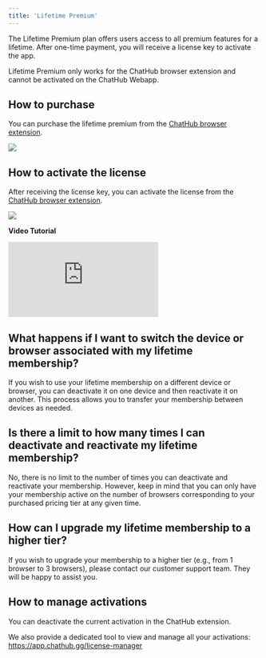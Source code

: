 ```yaml
---
title: 'Lifetime Premium'
---
```


The Lifetime Premium plan offers users access to all premium features for a lifetime. After one-time payment, you will receive a license key to activate the app.

<Warning>Lifetime Premium only works for the ChatHub browser extension and cannot be activated on the ChatHub Webapp.</Warning>

## How to purchase

You can purchase the lifetime premium from the [ChatHub browser extension](https://chathub.gg/chrome).

![](/images/lifetime-purchase.png)

## How to activate the license

After receiving the license key, you can activate the license from the [ChatHub browser extension](https://chathub.gg/chrome).

![](/images/activation.png)

**Video Tutorial**

<iframe className="w-full aspect-video" src="https://www.youtube.com/embed/B755HMZWp4M?si=QfUHMhxMkemGZnAK" title="YouTube video player" frameborder="0" allow="accelerometer; autoplay; clipboard-write; encrypted-media; gyroscope; picture-in-picture; web-share" allowfullscreen></iframe>

## What happens if I want to switch the device or browser associated with my lifetime membership?

If you wish to use your lifetime membership on a different device or browser, you can deactivate it on one device and then reactivate it on another. This process allows you to transfer your membership between devices as needed.

## Is there a limit to how many times I can deactivate and reactivate my lifetime membership?

No, there is no limit to the number of times you can deactivate and reactivate your membership. However, keep in mind that you can only have your membership active on the number of browsers corresponding to your purchased pricing tier at any given time.

## How can I upgrade my lifetime membership to a higher tier?

If you wish to upgrade your membership to a higher tier (e.g., from 1 browser to 3 browsers), please contact our customer support team. They will be happy to assist you.

## How to manage activations

You can deactivate the current activation in the ChatHub extension.

We also provide a dedicated tool to view and manage all your activations:
https://app.chathub.gg/license-manager